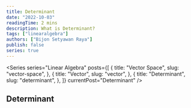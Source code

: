```yaml
---
title: Determinant
date: "2022-10-03"
readingTime: 2 mins
description: What is Determinant?
tags: ["linearalgebra"]
authors: ["Bijon Setyawan Raya"]
publish: false
series: true
---
```


<Series
  series="Linear Algebra"
  posts={[
    {
      title: "Vector Space",
      slug: "vector-space",
    },
    {
      title: "Vector",
      slug: "vector",
    },
    {
      title: "Determinant",
      slug: "determinant",
    },
  ]}
  currentPost="Determinant"
/>

## Determinant
